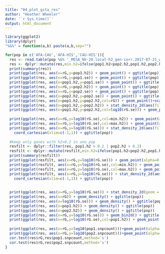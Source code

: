 ```yaml
---
title: "04_plot_gcta_res"
author: "Heather Wheeler"
date: '`r Sys.time()`'
output: html_document
---
```


```r
library(ggplot2)
library(dplyr)
"%&%" = function(a,b) paste(a,b,sep="")

for(pop in c('AFA-CAU','AFA-HIS','CAU-HIS')){
  res <- read.table(pop %&% '_MESA_Nk-20.local-h2_gen-corr.2017-07-21_with_SNP_count.txt',header=T)
  res <- dplyr::mutate(res,min.h2=ifelse(pop1.h2<pop2.h2,pop1.h2,pop2.h2), max.h2=ifelse(pop1.h2>pop2.h2,pop1.h2,pop2.h2))
  print(summary(res))
  print(ggplot(res, aes(x=rG,y=pop1.h2)) + geom_point() + ggtitle(pop))
  print(ggplot(res, aes(x=rG,y=pop1.se)) + geom_point() + ggtitle(pop))
  print(ggplot(res, aes(x=pop1.h2,y=pop1.se)) + geom_point() + ggtitle(pop))
  print(ggplot(res, aes(x=rG,y=pop2.h2)) + geom_point() + ggtitle(pop))
  print(ggplot(res, aes(x=rG,y=pop2.se)) + geom_point() + ggtitle(pop))
  print(ggplot(res, aes(x=pop2.h2,y=pop2.se)) + geom_point() + ggtitle(pop))
  print(ggplot(res, aes(x=pop1.h2,y=pop2.h2,col=rG)) + geom_point()+scale_color_gradientn(colours = rainbow(4)) + ggtitle(pop))
  print(ggplot(res, aes(x=pop1.h2,y=pop2.h2)) + stat_density_2d(aes(fill = ..level..), geom = "polygon") + ggtitle(pop))
  print(ggplot(res, aes(x=pop1.h2,y=pop2.h2,col=log10(rG.se))) + geom_point() +scale_color_gradientn(colours = rainbow(4)) + ggtitle(pop))
  
  print(ggplot(res, aes(x=rG,y=log10(rG.se),col=min.h2)) + geom_point(alpha=0.5)+scale_color_gradientn(colours = rainbow(4)) + ggtitle(pop))
  print(ggplot(res, aes(x=rG,y=log10(rG.se),col=max.h2)) + geom_point(alpha=0.5)+scale_color_gradientn(colours = rainbow(4)) + ggtitle(pop))
  print(ggplot(res, aes(x=rG,y=log10(rG.se))) + stat_density_2d(aes(fill = ..level..), geom = "polygon") +
    coord_cartesian(xlim=c(-1,1)) + ggtitle(pop))
  
  #keep only genes with h2>0.2 in one pop
  resfilt <- dplyr::filter(res, pop1.h2 > 0.2 | pop2.h2 > 0.2) 
  resfilt <- dplyr::mutate(resfilt,min.h2=ifelse(pop1.h2<pop2.h2,pop1.h2,pop2.h2), max.h2=ifelse(pop1.h2>pop2.h2,pop1.h2,pop2.h2))
  print(summary(resfilt))
  print(ggplot(resfilt, aes(x=rG,y=log10(rG.se))) + geom_point(alpha=0.5) + ggtitle(pop))
  print(ggplot(resfilt, aes(x=rG,y=log10(rG.se),col=min.h2)) + geom_point(alpha=0.5)+scale_color_gradientn(colours = rainbow(4)) + ggtitle(pop))
  print(ggplot(resfilt, aes(x=rG,y=log10(rG.se),col=max.h2)) + geom_point(alpha=0.5)+scale_color_gradientn(colours = rainbow(4)) + ggtitle(pop))
  print(ggplot(resfilt, aes(x=rG,y=log10(rG.se))) + stat_density_2d(aes(fill = ..level..), geom = "polygon") +
    coord_cartesian(xlim=c(-1,1)) + ggtitle(pop))
  
  
  print(ggplot(res, aes(x=rG,y=log10(rG.se))) + stat_density_2d(geom = "point", aes(size = ..density..), n = 20, contour = FALSE) + ggtitle(pop))
  print(ggplot(res, aes(x=rG)) + geom_density() + ggtitle(pop))
  print(ggplot(res, aes(x=log10(rG.se))) + geom_density() + ggtitle(pop))
  print(ggplot(res, aes(x=pop1.h2)) + geom_density() + ggtitle(pop))
  print(ggplot(res, aes(x=pop2.h2)) + geom_density() + ggtitle(pop))
  print(ggplot(res, aes(x=rG,y=log10(rG.se))) + geom_bin2d() + ggtitle(pop))
  print(ggplot(res, aes(x=rG,y=log10(rG.se),col=pop1.h2)) + geom_point() + ggtitle(pop))
  
  print(ggplot(res, aes(x=rG,y=log10(pop1.snpcount)))+geom_point(alpha=0.5)+geom_smooth(stat="smooth")  + ggtitle(pop))
  print(ggplot(res, aes(x=rG,y=log10(pop2.snpcount)))+geom_point(alpha=0.5)+geom_smooth(stat="smooth")  + ggtitle(pop))
  cor.test(res$rG,res$pop1.snpcount,method='s')
  cor.test(res$rG,res$pop2.snpcount,method='s')
}
```
